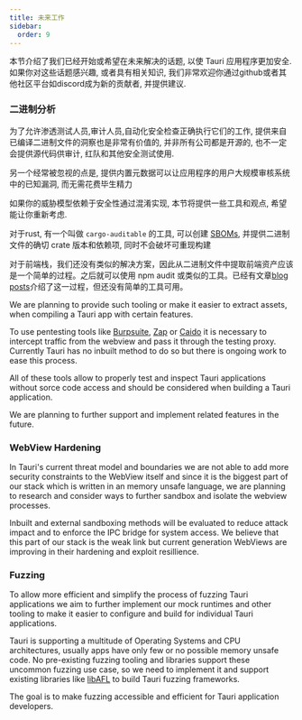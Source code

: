 ```yaml
---
title: 未来工作
sidebar:
  order: 9
---
```


本节介绍了我们已经开始或希望在未来解决的话题, 以使 Tauri 应用程序更加安全.
如果你对这些话题感兴趣, 或者具有相关知识, 我们非常欢迎你通过github或者其他社区平台如discord成为新的贡献者, 并提供建议.

### 二进制分析

为了允许渗透测试人员,审计人员,自动化安全检查正确执行它们的工作, 提供来自已编译二进制文件的洞察也是非常有价值的,
并非所有公司都是开源的, 也不一定会提供源代码供审计, 红队和其他安全测试使用.

另一个经常被忽视的点是, 提供内置元数据可以让应用程序的用户大规模审核系统中的已知漏洞, 而无需花费毕生精力

如果你的威胁模型依赖于安全性通过混淆实现, 本节将提供一些工具和观点, 希望能让你重新考虑.

对于rust, 有一个叫做 `cargo-auditable` 的工具, 可以创建 [SBOMs](https://en.wikipedia.org/wiki/Software_supply_chain), 并提供二进制文件的确切 crate 版本和依赖项, 同时不会破坏可重现构建

对于前端栈，我们还没有类似的解决方案，因此从二进制文件中提取前端资产应该是一个简单的过程。之后就可以使用 npm audit 或类似的工具。已经有文章[blog posts](https://infosecwriteups.com/reverse-engineering-a-native-desktop-application-tauri-app-5a2d92772da5)介绍了这一过程，但还没有简单的工具可用。

We are planning to provide such tooling or make it easier to extract assets,
when compiling a Tauri app with certain features.

To use pentesting tools like [Burpsuite](https://portswigger.net/burp),
[Zap](https://www.zaproxy.org/) or [Caido](https://caido.io/) it is necessary
to intercept traffic from the webview and pass it through the testing proxy.
Currently Tauri has no inbuilt method to do so but there is ongoing work to
ease this process.

All of these tools allow to properly test and inspect Tauri applications
without sorce code access and should be considered when building a Tauri application.

We are planning to further support and implement related features in the future.

### WebView Hardening

In Tauri's current threat model and boundaries we are not able to add more
security constraints to the WebView itself and since it is the biggest part of
our stack which is written in an memory unsafe language, we are planning to research and
consider ways to further sandbox and isolate the webview processes.

Inbuilt and external sandboxing methods will be evaluated to reduce attack impact
and to enforce the IPC bridge for system access.
We believe that this part of our stack is the weak link but current generation WebViews
are improving in their hardening and exploit resillience.

### Fuzzing

To allow more efficient and simplify the process of fuzzing Tauri applications
we aim to further implement our mock runtimes and other tooling to make it easier
to configure and build for individual Tauri applications.

Tauri is supporting a multitude of Operating Systems and CPU architectures, usually
apps have only few or no possible memory unsafe code.
No pre-existing fuzzing tooling and libraries support these uncommon fuzzing use case,
so we need to implement it and support existing libraries like [libAFL](https://github.com/AFLplusplus/LibAFL)
to build Tauri fuzzing frameworks.

The goal is to make fuzzing accessible and efficient for Tauri application developers.
